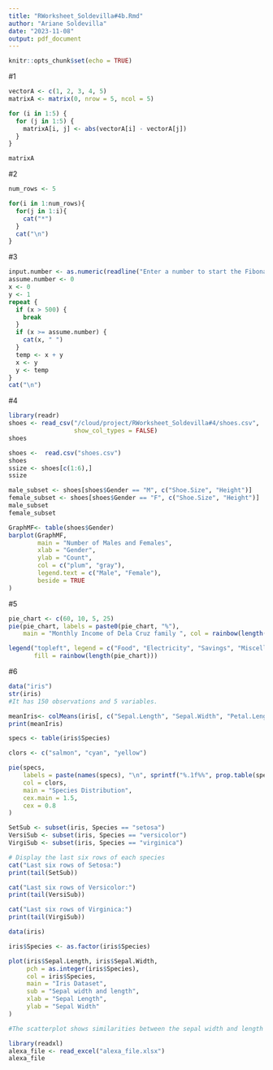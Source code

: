 ```yaml
---
title: "RWorksheet_Soldevilla#4b.Rmd"
author: "Ariane Soldevilla"
date: "2023-11-08"
output: pdf_document
---
```


```r
knitr::opts_chunk$set(echo = TRUE)
```

#1
```r
vectorA <- c(1, 2, 3, 4, 5)
matrixA <- matrix(0, nrow = 5, ncol = 5)

for (i in 1:5) {
  for (j in 1:5) {
    matrixA[i, j] <- abs(vectorA[i] - vectorA[j])
  }
}

matrixA

```

#2
```r
num_rows <- 5

for(i in 1:num_rows){
  for(j in 1:i){
    cat("*")
  }
  cat("\n")
}
```

#3
```r
input.number <- as.numeric(readline("Enter a number to start the Fibonacci sequence: "))
assume.number <- 0
x <- 0
y <- 1
repeat {
  if (x > 500) {
    break
  }
  if (x >= assume.number) {
    cat(x, " ")
  }
  temp <- x + y
  x <- y
  y <- temp
}
cat("\n")

```

#4
``` r
library(readr)
shoes <- read_csv("/cloud/project/RWorksheet_Soldevilla#4/shoes.csv",
                  show_col_types = FALSE)
shoes

```

``` r
shoes <-  read.csv("shoes.csv")
shoes
ssize <- shoes[c(1:6),]
ssize
```

``` r
male_subset <- shoes[shoes$Gender == "M", c("Shoe.Size", "Height")]
female_subset <- shoes[shoes$Gender == "F", c("Shoe.Size", "Height")]
male_subset
female_subset
```


```r
GraphMF<- table(shoes$Gender)
barplot(GraphMF,
        main = "Number of Males and Females",
        xlab = "Gender",
        ylab = "Count",
        col = c("plum", "gray"),
        legend.text = c("Male", "Female"),
        beside = TRUE
)
```

#5

```r
pie_chart <- c(60, 10, 5, 25)
pie(pie_chart, labels = paste0(pie_chart, "%"),
    main = "Monthly Income of Dela Cruz family ", col = rainbow(length(pie_chart)))

legend("topleft", legend = c("Food", "Electricity", "Savings", "Miscellaneous"),
       fill = rainbow(length(pie_chart)))
```

#6
```r
data("iris")
str(iris)
#It has 150 observations and 5 variables.
```

```r
meanIris<- colMeans(iris[, c("Sepal.Length", "Sepal.Width", "Petal.Length", "Petal.Width")])
print(meanIris)
```

```r
specs <- table(iris$Species)

clors <- c("salmon", "cyan", "yellow")

pie(specs,
    labels = paste(names(specs), "\n", sprintf("%.1f%%", prop.table(specs) * 100)),
    col = clors,
    main = "Species Distribution",
    cex.main = 1.5,
    cex = 0.8      
)
```

```r
SetSub <- subset(iris, Species == "setosa")
VersiSub <- subset(iris, Species == "versicolor")
VirgiSub <- subset(iris, Species == "virginica")

# Display the last six rows of each species
cat("Last six rows of Setosa:")
print(tail(SetSub))

cat("Last six rows of Versicolor:")
print(tail(VersiSub))

cat("Last six rows of Virginica:")
print(tail(VirgiSub))
```

``` r

data(iris)

iris$Species <- as.factor(iris$Species)

plot(iris$Sepal.Length, iris$Sepal.Width,
     pch = as.integer(iris$Species),
     col = iris$Species,
     main = "Iris Dataset",
     sub = "Sepal width and length",
     xlab = "Sepal Length",
     ylab = "Sepal Width"
)
```

``` r
#The scatterplot shows similarities between the sepal width and length ranging from 5.5 to 7.0.
```

```r
library(readxl)
alexa_file <- read_excel("alexa_file.xlsx")
alexa_file
```